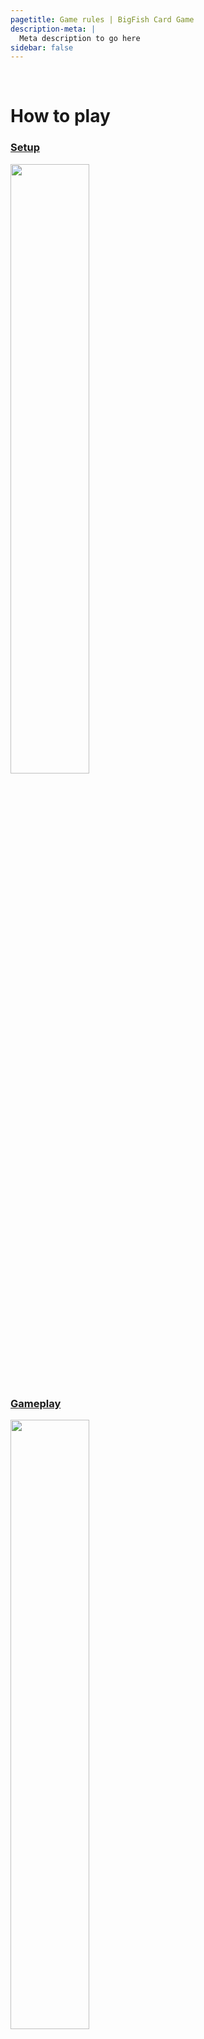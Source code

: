 ```yaml
---
pagetitle: Game rules | BigFish Card Game
description-meta: |
  Meta description to go here
sidebar: false
---
```


::: {.column-screen .hero-img .hero-strip-page}
   
:::

# How to play

::::::: column-page
:::: {.grid .justify-contents-evenly .align-items-center .text-center}
::: {.g-col-3 style="flex-grow: 1;"}
### [Setup](pages/rules.qmd#sec-setup) {.text-center}

[![](/resources/icons/children-solid.svg){width="50%"}](pages/rules.qmd#sec-setup)
:::

::: {.g-col-3 style="flex-grow: 1;"}
### [Gameplay](pages/rules.qmd#sec-gameplay) {.text-center}

[![](/resources/icons/children-solid.svg){width="50%"}](pages/rules.qmd#sec-gameplay)
:::

::: {.g-col-3 style="flex-grow: 1;"}
### [Round end](pages/rules.qmd#sec-round-end) {.text-center}

[![](/resources/icons/children-solid.svg){width="50%"}](pages/rules.qmd#sec-round-end)
:::

::: {.g-col-3 style="flex-grow: 1;"}
### [Game end](pages/rules.qmd#sec-game-end) {.text-center}

[![](/resources/icons/children-solid.svg){width="50%"}](pages/rules.qmd#sec-game-end)
:::

::: {.g-col-8 .my-3}
<iframe width="700" height="390" style="margin: 0px; padding: 0px;" src="https://www.youtube.com/embed/7-v6ba8R8YM" title="YouTube video player" frameborder="0" allow="accelerometer; autoplay; clipboard-write; encrypted-media; gyroscope; picture-in-picture; web-share" allowfullscreen>
</iframe>
:::

::: {.g-col-4 style="flex-grow: 1; font-size: 1.25em; margin-right: 2em;"}
Watch this short video where Matt Testoni explains how to play the game, or jump to the relevant section below to read more.
:::

::::

## Setup {#sec-setup}

:::::: {.grid .justify-contents-evenly .align-items-center}
::::: {.g-col-4}
![](../resources/images/pretty-pics/setupPhoto.jpg)
:::::

::::: {.g-col-8}
Shuffle all fish cards and wildcards together into the gameplay deck and place in the middle of the play area.
From this deck, draw cards equal to the number of players +2 and place them face-up in the middle of the play area.
These are the face-up cards. 

Find the "End of game" card and set it aside, then shuffle the remaining round-end cards. 
Remove four round-end cards and put them aside, shuffle the "End of game" card into the rest of the deck, and place the four removed cards on top. 
Place the round-end deck in the centre of the play area. The game will end randomly at any time after the first four rounds.

Identify a large clear space in front of each player - this will be their fishing hole. 
Deal each player five cards from the gameplay. 
At the start of the game each player places up to three fish from their hand into their fishing site: one as a big fish, one as a medium fish, and one as a juvenile fish. 
If the player does not have three fish in their hand, they must place the bigger fish first (so they will have only one big and one medium fish, or one big fish). 
:::::

<!-- ::::: {.g-col-12 .mx-5 style="flex-grow: 1;"} -->
<!-- :::: {.grid .justify-contents-evenly .align-items-center} -->
<!-- ::: g-col-2 -->
<!-- ![](/resources/images/esky.jpg){.image-card width="50%"} -->
<!-- ::: -->

<!-- ::: g-col-8 -->
<!-- Give each player an esky card to place below their fishing hole. Remember that all fish placed in the esky throughout the game must maintain their orientation (big, medium, or juvenile). -->

<!-- Chose the first player for the first round. It could be the one to most recently have caught a fish. -->
<!-- ::: -->

<!-- ::: g-col-2 -->
<!-- ![](/resources/images/FirstPlayer.jpg){.image-card width="60%"} -->
<!-- ::: -->
<!-- :::: -->
<!-- ::::: -->

::::::

## Gameplay {#sec-gameplay}

:::: {.grid .justify-contents-evenly .align-items-center}
::: g-col-8
During the round each player follows these steps. The turn order card is available to help you keep track.

1. Draw new cards equal to the number of large fish you have in your fishing hole, up to a maximum of 5 cards.
These cards can be drawn from the face-up pile or the gameplay deck.
This means that a player can either chose some unknown card or play safe and only take cards that they know (from the face-up cards).
Check to see if you have any pink wild cards with a clam shell in your fishing hole (not in your hands) - they allow you to draw more cards.

2. Spawn fish (place them face up in your fishing site) from your hand as a larval fish.
Check to see if you have any red wild cards with a dolphin in your fishing site (not in your hands) -- they allow you to spawn more fish.

3. Grow fish to their next stage by rotating them from larval to juvenile, from juvenile to medium, or from medium to big).
You can grow a fish to the next stage for every big fish present in your fishing site, i.e. if you have two big fish you may grow to smaller fish to their next stage.
Fish can only grow by one stage in each turn (larval to juvenile, medium to large, etc), i.e. larval juvenile cannot become big fish in one round even if you have three big fish and can have three "growth steps".
Check to see if you have any green wild cards with a starfish in your fishing hole (not in your hands) -- they allow you to grow more fish.
:::

::: g-col-4
![](/resources/images/turn order v2.JPG){.image-card}
:::
::::

4. If you like, catch ONE fish from your fishing site.
Do this by placing it in your esky in the same orientation as you caught it.
Caught large fish no longer count as big fish in your fishing site.
Check to see if you have any orange wild cards with a fisher in your fishing site (not in your hands) -- they allow you to catch more fish (or shellfish).
Remember, it is important to keep catching fish, because once the game ends the player who has the largest number of points from the caught fish will win.
Catching big fish will give you more points, but will reduce the number of cards you can draw, the number of fish you can spawn or the number of growth steps you can have.

5. If you like, play ONE wild card from your hand.
Wild cards come in multiple colours that do different things.
Coloured cards are played (placed) into your fishing site to give you extra abilities or improve your site.
They are permanent and apply each round.
Black wildcards give one-off effects and must be discarded once they are played.

## Round end {#sec-round-end}

:::: {.grid .justify-contents-evenly .align-items-center}
::: g-col-3
![](/resources/images/FirstPlayer.jpg){.image-card}
:::

::: g-col-9
After each player has had one turn, follow the round end steps to complete the round.

1. Reveal the next round end event card and follow its directions.
If this is a round 5 or more, the round end card might also be the end of the game card.

2. Discard cards in your hand so no player has more than 7 cards in hand. 
This rarely needed, but helps maintain the balance of the game.

3. Reset the face-up cards for the centre by moving them to the used card pile (face-down) and setting up new face-up cards from the pile (number of players + 2).

4. Rotate the first player by passing the first player card clockwise.
This ensures that the first player gets the choice of new face-up cards equally.
:::
::::

## Game end {#sec-game-end}

:::: {.grid .justify-contents-evenly .align-items-center}
::: g-col-8
The game ends randomly, once the flipped round end card is the "End of the game" card.
This should happen after the end of 5 rounds or more.
Now count your points.

1. Making sure you keep the orientation correct for each fish in your esky and count the points displayed next to the life stage of each fish in your esky.

2. Each larval, juvenile and medium fish remaining in your fishing site give you 1 point.
Add these points to your total score.
This encourages to keep a healthy ecosystem.

3. Each big fish remaining alive in your fishing site give you 2 points.
Add these points to your total score.
This encourages to keep a healthy ecosystem and large fish for the future.
:::

::: g-col-4
![](/resources/images/cards/round-end-cards/end-game.jpg){.image-card}
:::
::::

::: text-center
### The winner is the player with the most points! {.text-center}
:::

:::::::
